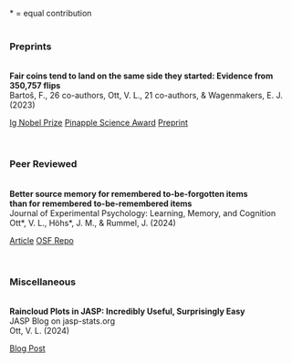  
\* = equal contribution
<br>
<br>

### Preprints
<br>
**Fair coins tend to land on the same side they started: Evidence from 350,757 flips**  
Bartoš, F., 26 co-authors, Ott, V. L., 21 co-authors, & Wagenmakers, E. J. (2023)

[Ig Nobel Prize](https://improbable.com/ig/winners/#ig2024){.btn .btn-outline-light .btn-sm role="button" target="_blank"}
[Pinapple Science Award](https://www.bayesianspectacles.org/coin-tossing-paper-wins-chinese-ignobel-pineapple-award/){.btn .btn-outline-light .btn-sm role="button" target="_blank"}
[Preprint](https://arxiv.org/abs/2310.04153){.btn .btn-outline-light .btn-sm role="button" target="_blank"}

<br>

### Peer Reviewed
<br>
**Better source memory for remembered to-be-forgotten items  
than for remembered to-be-remembered items**  
Journal of Experimental Psychology: Learning, Memory, and Cognition  
Ott\*, V. L., Höhs\*, J. M., & Rummel, J. (2024)

[Article](https://osf.io/v7wp2){.btn .btn-outline-light .btn-sm role="button" target="_blank"}
[OSF Repo](https://osf.io/mg8ed/){.btn .btn-outline-light .btn-sm role="button" target="_blank"}

<br>

### Miscellaneous
<br>
**Raincloud Plots in JASP: Incredibly Useful, Surprisingly Easy**  
JASP Blog on jasp-stats.org  
Ott, V. L. (2024)

[Blog Post](https://jasp-stats.org/2024/07/26/raincloud-plots-in-jasp-incredibly-useful-surprisingly-easy/){.btn .btn-outline-light .btn-sm role="button" target="_blank"}